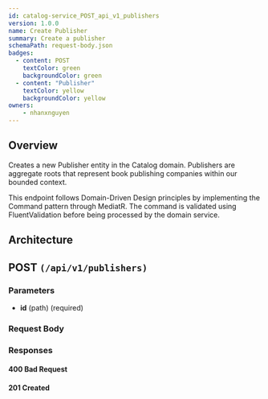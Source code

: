 ```yaml
---
id: catalog-service_POST_api_v1_publishers
version: 1.0.0
name: Create Publisher
summary: Create a publisher
schemaPath: request-body.json
badges:
  - content: POST
    textColor: green
    backgroundColor: green
  - content: "Publisher"
    textColor: yellow
    backgroundColor: yellow
owners:
    - nhanxnguyen
---
```


## Overview

Creates a new Publisher entity in the Catalog domain. Publishers are aggregate roots that represent book publishing companies within our bounded context.

This endpoint follows Domain-Driven Design principles by implementing the Command pattern through MediatR. The command is validated using FluentValidation before being processed by the domain service.

## Architecture

<NodeGraph />

## POST `(/api/v1/publishers)`

### Parameters

- **id** (path) (required)

### Request Body

<SchemaViewer file="request-body.json" maxHeight="500" id="request-body" />

### Responses

#### <span className="text-orange-500">400 Bad Request</span>

<SchemaViewer file="response-400.json" maxHeight="500" id="response-400" />

#### <span className="text-green-500">201 Created</span>
